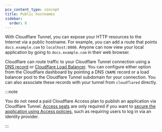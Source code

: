 ```yaml
---
pcx_content_type: concept
title: Public hostnames
sidebar:
  order: 8
---
```


With Cloudflare Tunnel, you can expose your HTTP resources to the Internet via a public hostname. For example, you can add a route that points `docs.example.com` to `localhost:8080`. Anyone can now view your local application by going to `docs.example.com` in their web browser.

Cloudflare can route traffic to your Cloudflare Tunnel connection using a [DNS record](/cloudflare-one/connections/connect-networks/routing-to-tunnel/dns/) or [Cloudflare Load Balancer](/cloudflare-one/connections/connect-networks/routing-to-tunnel/lb/). You can configure either option from the Cloudflare dashboard by pointing a DNS `CNAME` record or a load balancer pool to the Cloudflare Tunnel subdomain for your connection. You can also associate these records with your tunnel from `cloudflared` directly.

:::note

You do not need a paid Cloudflare Access plan to publish an application via Cloudflare Tunnel. [Access seats](/cloudflare-one/identity/users/seat-management/) are only required if you want to [secure the application using Access policies](/cloudflare-one/applications/configure-apps/self-hosted-public-app/), such as requiring users to log in via an identity provider.

:::
